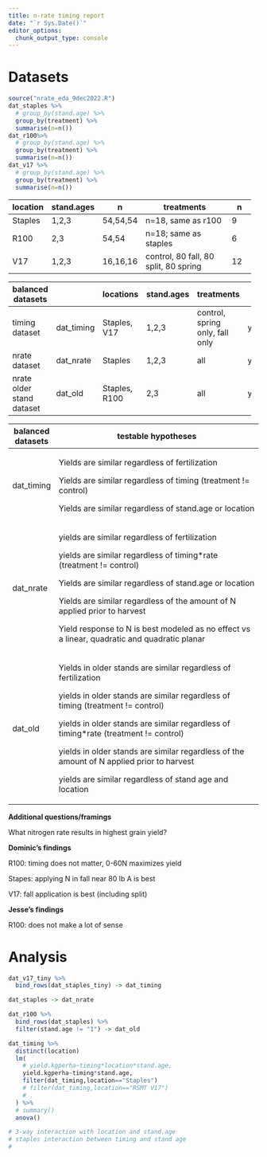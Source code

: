 ```yaml
---
title: n-rate timing report
date: "`r Sys.Date()`"
editor_options: 
  chunk_output_type: console
---
```


# Datasets

```r

source("nrate_eda_9dec2022.R")
dat_staples %>% 
  # group_by(stand.age) %>% 
  group_by(treatment) %>% 
  summarise(n=n())
dat_r100%>% 
  # group_by(stand.age) %>% 
  group_by(treatment) %>% 
  summarise(n=n())
dat_v17 %>% 
  # group_by(stand.age) %>% 
  group_by(treatment) %>% 
  summarise(n=n())

```

+----------+------------+----------+---------------------------------------+---------+
| location | stand.ages | n        | treatments                            | n       |
+==========+============+==========+=======================================+=========+
| Staples  | 1,2,3      | 54,54,54 | n=18, same as r100                    | 9       |
+----------+------------+----------+---------------------------------------+---------+
| R100     | 2,3        | 54,54    | n=18; same as staples                 | 6       |
+----------+------------+----------+---------------------------------------+---------+
| V17      | 1,2,3      | 16,16,16 | control, 80 fall, 80 split, 80 spring | 12      |
+----------+------------+----------+---------------------------------------+---------+

+---------------------------+------------+---------------+------------+---------------------------------+---------------------------------+
| balanced datasets         |            | locations     | stand.ages | treatments                      | model                           |
+===========================+============+===============+============+=================================+=================================+
| timing dataset            | dat_timing | Staples, V17  | 1,2,3      | control, spring only, fall only | y\~treatmentXlocationXstand.age |
+---------------------------+------------+---------------+------------+---------------------------------+---------------------------------+
| nrate dataset             | dat_nrate  | Staples       | 1,2,3      | all                             | y\~treatmentXlocationXstand.age |
+---------------------------+------------+---------------+------------+---------------------------------+---------------------------------+
| nrate older stand dataset | dat_old    | Staples, R100 | 2,3        | all                             | y\~treatmentXlocationXstand.age |
+---------------------------+------------+---------------+------------+---------------------------------+---------------------------------+

+-------------------+----------------------------------------------------------------------------------------------+
| balanced datasets | testable hypotheses                                                                          |
+===================+==============================================================================================+
| dat_timing        | Yields are similar regardless of fertilization                                               |
|                   |                                                                                              |
|                   | Yields are similar regardless of timing (treatment != control)                               |
|                   |                                                                                              |
|                   | Yields are similar regardless of stand.age or location                                       |
+-------------------+----------------------------------------------------------------------------------------------+
| dat_nrate         | yields are similar regardless of fertilization                                               |
|                   |                                                                                              |
|                   | yields are similar regardless of timing\*rate (treatment != control)                         |
|                   |                                                                                              |
|                   | Yields are similar regardless of stand.age or location                                       |
|                   |                                                                                              |
|                   | Yields are similar regardless of the amount of N applied prior to harvest                    |
|                   |                                                                                              |
|                   | Yield response to N is best modeled as no effect vs a linear, quadratic and quadratic planar |
+-------------------+----------------------------------------------------------------------------------------------+
| dat_old           | Yields in older stands are similar regardless of fertilization                               |
|                   |                                                                                              |
|                   | yields in older stands are similar regardless of timing (treatment != control)               |
|                   |                                                                                              |
|                   | yields in older stands are similar regardless of timing\*rate (treatment != control)         |
|                   |                                                                                              |
|                   | yields in older stands are similar regardless of the amount of N applied prior to harvest    |
|                   |                                                                                              |
|                   | yields are similar regardless of stand age and location                                      |
+-------------------+----------------------------------------------------------------------------------------------+

**Additional questions/framings**

What nitrogen rate results in highest grain yield?

**Dominic's findings**

R100: timing does not matter, 0-60N maximizes yield

Stapes: applying N in fall near 80 lb A is best

V17: fall application is best (including split)

**Jesse's findings**

R100: does not make a lot of sense

# Analysis

```r

dat_v17_tiny %>% 
  bind_rows(dat_staples_tiny) -> dat_timing

dat_staples -> dat_nrate

dat_r100 %>% 
  bind_rows(dat_staples) %>% 
  filter(stand.age != "1") -> dat_old

```

```r

dat_timing %>% 
  distinct(location)
  lm(
    # yield.kgperha~timing*location*stand.age,
    yield.kgperha~timing*stand.age,
    filter(dat_timing,location=="Staples")
    # filter(dat_timing,location=="RSMT V17")
    # .
  ) %>% 
  # summary()
  anova()

# 3-way interaction with location and stand.age
# staples interaction between timing and stand age
# 


```
